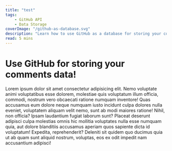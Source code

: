 ```yaml
---
title: "test"
tags:
    - GitHub API
    - Data Storage
coverImage: "/github-as-database.svg"
description: "Learn how to use GitHub as a database for storing your comments data in a web application."
read: 5 mins
---
```


# Use GitHub for storing your comments data!
Lorem ipsum dolor sit amet consectetur adipisicing elit. Nemo voluptate animi voluptatibus esse dolorem, molestiae quis voluptatum illum officia, commodi, nostrum vero obcaecati ratione numquam inventore! Quas accusamus eum dolore neque numquam iusto incidunt culpa dolores nulla eveniet, voluptatem aliquam velit nemo, sunt ab modi maiores ratione! Nihil, non officia? Ipsam laudantium fugiat laborum sunt? Placeat deserunt adipisci culpa molestias omnis hic mollitia voluptates nulla esse numquam quia, aut dolore blanditiis accusamus aperiam quos sapiente dicta id voluptatum! Expedita, reprehenderit? Deleniti sit quidem quo ducimus quia ut ab quam sunt aliquid nostrum, voluptas, eos ex odit impedit nam accusantium adipisci!